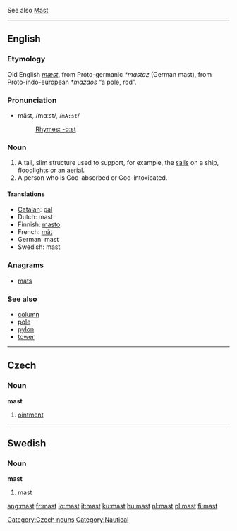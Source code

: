 See also [[Mast]]

----

==English==
===Etymology===
Old English ''[[mæst]]'', from Proto-germanic ''*mastaz'' (German mast), from Proto-indo-european ''*mazdos'' “a pole, rod”.

===Pronunciation===
*mäst, /mɑːst/, /<tt>mA:st</tt>/
*:[[Rhymes:English:-ɑːst|Rhymes: -ɑːst]]

===Noun===
{{en-noun-reg}}

#A tall, slim structure used to support, for example, the [[sail]]s on a ship, [[floodlight]]s or an [[aerial]].
#A person who is God-absorbed or God-intoxicated.

==== Translations ====
*[[Catalan]]: [[pal]] {{m}}
*Dutch: mast
*Finnish: [[masto]]
*French: [[mât]] {{m}}
*German: mast {{m}}
*Swedish: mast {{c}}

===Anagrams===
*[[mats]]

===See also===
*[[column]]
*[[pole]]
*[[pylon]]
*[[tower]]

----

==Czech==
===Noun===
'''mast'''

#[[ointment]]

[[Category:Czech nouns]]

----

==Swedish==
===Noun===
'''mast''' {{c}}

# mast

[[Category:Nautical]]

[[ang:mast]]
[[fr:mast]]
[[io:mast]]
[[it:mast]]
[[ku:mast]]
[[hu:mast]]
[[nl:mast]]
[[pl:mast]]
[[fi:mast]]